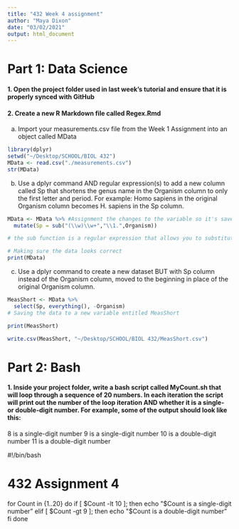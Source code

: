 ```yaml
---
title: "432 Week 4 assignment"
author: "Maya Dixon"
date: "03/02/2021"
output: html_document
---
```


# Part 1: Data Science 

#### 1. Open the project folder used in last week’s tutorial and ensure that it is properly synced with GitHub

#### 2. Create a new R Markdown file called Regex.Rmd


a. Import your measurements.csv file from the Week 1 Assignment into an object called MData

```r
library(dplyr)
setwd("~/Desktop/SCHOOL/BIOL 432")
MData <- read.csv("./measurements.csv")
str(MData)
```

b. Use a dplyr command AND regular expression(s) to add a new column called Sp that shortens the genus name in the Organism column to only the first letter and period. For example: Homo sapiens in the original Organism column becomes H. sapiens in the Sp column.

```r
MData <- MData %>% #Assignment the changes to the variable so it's saved
  mutate(Sp = sub("(\\w)\\w+","\\1.",Organism))

# the sub function is a regular expression that allows you to substitute a word, letter or value in your Species with whatever is specified in the second slot. The "(\\w)" captures the entire word and the "\\w+" that follows indicates to replace the whole word. In the second slot the "\\1." tells it to replace the first word with the first letter followed by "."). 

# Making sure the data looks correct
print(MData)
```

c. Use a dplyr command to create a new dataset BUT with Sp column instead of the Organism column, moved to the beginning in place of the original Organism column.

```r
MeasShort <- MData %>% 
  select(Sp, everything(), -Organism)
# Saving the data to a new variable entitled MeasShort

print(MeasShort)
```

```r
write.csv(MeasShort, "~/Desktop/SCHOOL/BIOL 432/MeasShort.csv")
```


 
# Part 2: Bash 

#### 1. Inside your project folder, write a bash script called MyCount.sh that will loop through a sequence of 20 numbers. In each iteration the script will print out the number of the loop iteration AND whether it is a single- or double-digit number. For example, some of the output should look like this:
8 is a single-digit number
9 is a single-digit number
10 is a double-digit number
11 is a double-digit number

#!/bin/bash

# 432 Assignment 4


for Count in {1..20}
do 
if [ $Count -lt 10 ]; then 
	echo "$Count is a single-digit number"
elif [ $Count -gt 9 ]; then
	echo "$Count is a double-digit number"
fi
done























































